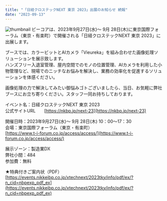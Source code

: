 ```yaml
---
title: "「日経クロステックNEXT 東京 2023」出展のお知らせ 続報"
date: "2023-09-13"
---
```

![thumbnail](../images/News/xtech2023/news-image-0913.png)
ビーコアは、2023年9月27日(水)～ 9月 28日(木)に東京国際フォーラム（東京・有楽町）で開催される「日経クロステックNEXT 東京 2023」に出展します。<br />

ブースでは、カラービットとAIカメラ「Vieureka」を組み合わせた画像処理ソリューションを展示致します。<br />
ハンズフリー入退室管理、屋内空間でのモノの位置管理、AIカメラを利用した小物管理など、現場でのニッチなお悩みを解決し、業務の効率化を促進するソリューションを体感ください。

画像処理の力で解決してみたい御悩みゴトございましたら、当日、お気軽に弊社ブースにお立ち寄りください。スタッフ一同お持ちしております。<br />

イベント名：日経クロステックNEXT 東京 2023<br />
公式サイトURL　　[https://nkbp.jp/next-23](https://nkbp.jp/next-23)<br />

開催日時：2023年9月27日(水)～ 9月 28日(木) 10：00～17：30<br />
会場：東京国際フォーラム（東京・有楽町）<br />
[https://www.t-i-forum.co.jp/access/access/](https://www.t-i-forum.co.jp/access/access/)

展示ゾーン：製造業DX<br /> 
弊社小間：484<br />
参加費：無料<br />

★特典付きご案内状（PDF）<br />
[https://events.nikkeibp.co.jp/xtechnext/2023tky/info/pdf/ex/?n_cid=nbpexp_pdf_ex](https://events.nikkeibp.co.jp/xtechnext/2023tky/info/pdf/ex/?n_cid=nbpexp_pdf_ex)
